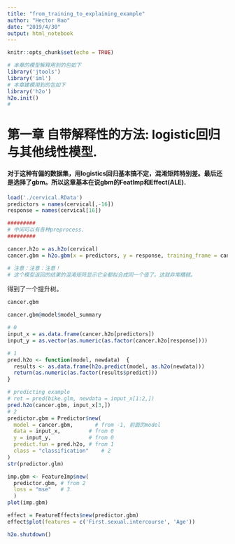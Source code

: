 ```yaml
---
title: "from_training_to_explaining_example"
author: "Hector Hao"
date: "2019/4/30"
output: html_notebook
---
```


```r
knitr::opts_chunk$set(echo = TRUE)
```


```r
# 本章的模型解释用到的包如下
library('jtools')
library('iml')
# 本章建模用到的包如下
library('h2o')
h2o.init()
# 
```


# 第一章 自带解释性的方法: logistic回归与其他线性模型.
#### 对于这种有偏的数据集，用logistics回归基本搞不定，混淆矩阵特别差。最后还是选择了gbm。所以这章基本在说gbm的FeatImp和Effect(ALE).

```r
load('./cervical.RData')
predictors = names(cervical[,-16])
response = names(cervical[16])

#########
# 中间可以有各种preprocess.
#########

cancer.h2o = as.h2o(cervical)
cancer.gbm = h2o.gbm(x = predictors, y = response, training_frame = cancer.h2o, ntrees = 80)

# 注意：注意：注意！
# 这个模型返回的结果的混淆矩阵显示它全都拟合成同一个值了。这就非常糟糕。


```

得到了一个提升树。
```r
cancer.gbm
```
```r
cancer.gbm@model$model_summary

```

```r

# 0
input_x = as.data.frame(cancer.h2o[predictors])
input_y = as.vector(as.numeric(as.factor(cancer.h2o[response])))

# 1
pred.h2o <- function(model, newdata)  {
  results <- as.data.frame(h2o.predict(model, as.h2o(newdata)))
  return(as.numeric(as.factor(results$predict)))
}

# predicting example
# ret = pred(bike.glm, newdata = input_x[1:2,])
pred.h2o(cancer.gbm, input_x[3,])
# 2
predictor.gbm = Predictor$new(
  model = cancer.gbm,       # from -1, 前面的model
  data = input_x,         # from 0
  y = input_y,            # from 0
  predict.fun = pred.h2o, # from 1
  class = "classification"    # 2
)
str(predictor.glm)

imp.gbm <- FeatureImp$new(
  predictor.gbm, # from 2
  loss = "mse"   # 3
  )
plot(imp.gbm)
```

```r
effect = FeatureEffects$new(predictor.gbm)
effect$plot(features = c('First.sexual.intercourse', 'Age'))
```

```r
h2o.shutdown()
```